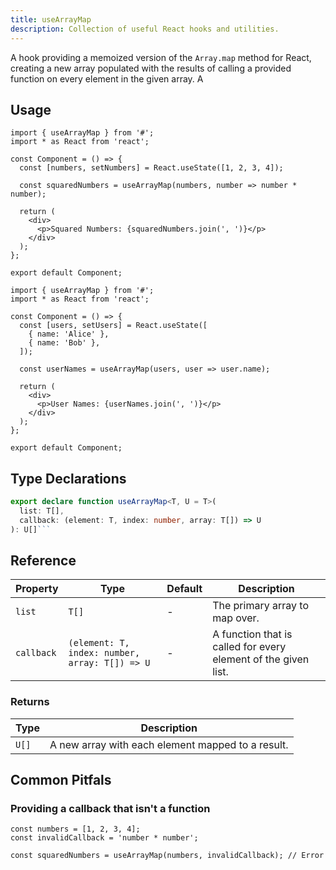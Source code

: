 ```yaml
---
title: useArrayMap
description: Collection of useful React hooks and utilities.
---
```


A hook providing a memoized version of the `Array.map` method for React, creating a new array populated with the results of calling a provided function on every element in the given array. A

## Usage

```tsx
import { useArrayMap } from '#';
import * as React from 'react';

const Component = () => {
  const [numbers, setNumbers] = React.useState([1, 2, 3, 4]);

  const squaredNumbers = useArrayMap(numbers, number => number * number);

  return (
    <div>
      <p>Squared Numbers: {squaredNumbers.join(', ')}</p>
    </div>
  );
};

export default Component;
```

```tsx
import { useArrayMap } from '#';
import * as React from 'react';

const Component = () => {
  const [users, setUsers] = React.useState([
    { name: 'Alice' },
    { name: 'Bob' },
  ]);

  const userNames = useArrayMap(users, user => user.name);

  return (
    <div>
      <p>User Names: {userNames.join(', ')}</p>
    </div>
  );
};

export default Component;
```

## Type Declarations

````typescript
export declare function useArrayMap<T, U = T>(
  list: T[],
  callback: (element: T, index: number, array: T[]) => U
): U[]```
````

## Reference

| Property   | Type                                           | Default | Description                                                    |
| ---------- | ---------------------------------------------- | ------- | -------------------------------------------------------------- |
| `list`     | `T[]`                                          | -       | The primary array to map over.                                 |
| `callback` | `(element: T, index: number, array: T[]) => U` | -       | A function that is called for every element of the given list. |

### Returns

| Type  | Description                                       |
| ----- | ------------------------------------------------- |
| `U[]` | A new array with each element mapped to a result. |

## Common Pitfals

### Providing a callback that isn't a function

```tsx
const numbers = [1, 2, 3, 4];
const invalidCallback = 'number * number';

const squaredNumbers = useArrayMap(numbers, invalidCallback); // Error
```
